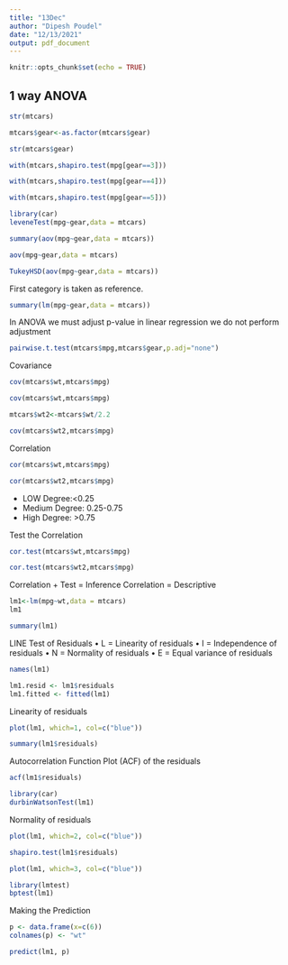 ```yaml
---
title: "13Dec"
author: "Dipesh Poudel"
date: "12/13/2021"
output: pdf_document
---
```


```r
knitr::opts_chunk$set(echo = TRUE)
```

## 1 way ANOVA
```r
str(mtcars)
```

```r
mtcars$gear<-as.factor(mtcars$gear)
```

```r
str(mtcars$gear)
```

```r
with(mtcars,shapiro.test(mpg[gear==3]))
```
```r
with(mtcars,shapiro.test(mpg[gear==4]))
```
```r
with(mtcars,shapiro.test(mpg[gear==5]))
```
```r
library(car)
leveneTest(mpg~gear,data = mtcars)
```

```r
summary(aov(mpg~gear,data = mtcars))
```

```r
aov(mpg~gear,data = mtcars)
```

```r
TukeyHSD(aov(mpg~gear,data = mtcars))
```
First category is taken as reference.
```r
summary(lm(mpg~gear,data = mtcars))
```
In ANOVA we must adjust p-value in linear regression we do not perform adjustment

```r
pairwise.t.test(mtcars$mpg,mtcars$gear,p.adj="none")
```


Covariance

```r
cov(mtcars$wt,mtcars$mpg)
```

```r
cov(mtcars$wt,mtcars$mpg)
```

```r
mtcars$wt2<-mtcars$wt/2.2
```

```r
cov(mtcars$wt2,mtcars$mpg)
```

Correlation
```r
cor(mtcars$wt,mtcars$mpg)
```

```r
cor(mtcars$wt2,mtcars$mpg)
```

* LOW Degree:<0.25
* Medium Degree: 0.25-0.75
* High Degree: >0.75

Test the Correlation 
```r
cor.test(mtcars$wt,mtcars$mpg)
```

```r
cor.test(mtcars$wt2,mtcars$mpg)
```

Correlation + Test = Inference
Correlation = Descriptive

```r
lm1<-lm(mpg~wt,data = mtcars)
lm1
```
```r
summary(lm1)
```
LINE Test of Residuals
• L = Linearity of residuals
• I = Independence of residuals
• N = Normality of residuals
• E = Equal variance of residuals
```r
names(lm1)
```

```r
lm1.resid <- lm1$residuals
lm1.fitted <- fitted(lm1)
```

Linearity of residuals
```r
plot(lm1, which=1, col=c("blue"))
```
```r
summary(lm1$residuals)
```
Autocorrelation Function Plot (ACF) of the residuals
```r
acf(lm1$residuals)
```

```r
library(car)
durbinWatsonTest(lm1)
```

Normality of residuals
```r
plot(lm1, which=2, col=c("blue"))
```
```r
shapiro.test(lm1$residuals)
```

```r
plot(lm1, which=3, col=c("blue"))
```

```r
library(lmtest)
bptest(lm1)
```
Making the Prediction
```r
p <- data.frame(x=c(6))
colnames(p) <- "wt"
```

```r
predict(lm1, p)
```

